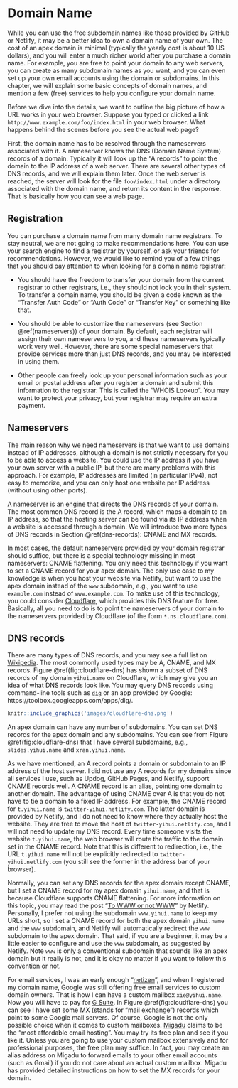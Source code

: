 # Domain Name

While you can use the free subdomain names like those provided by GitHub or Netlify, it may be a better idea to own a domain name of your own. The cost of an apex domain is minimal (typically the yearly cost is about 10 US dollars), and you will enter a much richer world after you purchase a domain name. For example, you are free to point your domain to any web servers, you can create as many subdomain names as you want, and you can even set up your own email accounts using the domain or subdomains. In this chapter, we will explain some basic concepts of domain names, and mention a few (free) services to help you configure your domain name.

Before we dive into the details, we want to outline the big picture of how a URL works in your web browser. Suppose you typed or clicked a link `http://www.example.com/foo/index.html` in your web browser. What happens behind the scenes before you see the actual web page?

First, the domain name has to be resolved through the nameservers associated with it. A nameserver knows the DNS (Domain Name System) records of a domain. Typically it will look up the "A records" to point the domain to the IP address of a web server. There are several other types of DNS records, and we will explain them later. Once the web server is reached, the server will look for the file `foo/index.html` under a directory associated with the domain name, and return its content in the response. That is basically how you can see a web page.

## Registration

You can purchase a domain name from many domain name registrars. To stay neutral, we are not going to make recommendations here. You can use your search engine to find a registrar by yourself, or ask your friends for recommendations. However, we would like to remind you of a few things that you should pay attention to when looking for a domain name registrar:

- You should have the freedom to transfer your domain from the current registrar to other registrars, i.e., they should not lock you in their system. To transfer a domain name, you should be given a code known as the "Transfer Auth Code" or "Auth Code" or "Transfer Key" or something like that.

- You should be able to customize the nameservers (see Section \@ref(nameservers)) of your domain. By default, each registrar will assign their own nameservers to you, and these nameservers typically work very well. However, there are some special nameservers that provide services more than just DNS records, and you may be interested in using them.

- Other people can freely look up your personal information such as your email or postal address after you register a domain and submit this information to the registrar. This is called the "WHOIS Lookup". You may want to protect your privacy, but your registrar may require an extra payment.

## Nameservers

The main reason why we need nameservers is that we want to use domains instead of IP addresses, although a domain is not strictly necessary for you to be able to access a website. You could use the IP address if you have your own server with a public IP, but there are many problems with this approach. For example, IP addresses are limited (in particular IPv4), not easy to memorize, and you can only host one website per IP address (without using other ports).

A nameserver is an engine that directs the DNS records of your domain. The most common DNS record is the A record, which maps a domain to an IP address, so that the hosting server can be found via its IP address when a website is accessed through a domain. We will introduce two more types of DNS records in Section \@ref(dns-records): CNAME and MX records.

In most cases, the default nameservers provided by your domain registrar should suffice, but there is a special technology missing in most nameservers: CNAME flattening. You only need this technology if you want to set a CNAME record for your apex domain. The only use case to my knowledge is when you host your website via Netlify, but want to use the apex domain instead of the `www` subdomain, e.g., you want to use `example.com` instead of `www.example.com`. To make use of this technology, you could consider [Cloudflare](https://www.cloudflare.com), which provides this DNS feature for free. Basically, all you need to do is to point the nameservers of your domain to the nameservers provided by Cloudflare (of the form `*.ns.cloudflare.com`).

## DNS records

There are many types of DNS records, and you may see a full list on [Wikipedia](https://en.wikipedia.org/wiki/List_of_DNS_record_types). The most commonly used types may be A, CNAME, and MX records. Figure \@ref(fig:cloudflare-dns) has shown a subset of DNS records of my domain `yihui.name` on Cloudflare, which may give you an idea of what DNS records look like. You may query DNS records using command-line tools such as [`dig`](https://en.wikipedia.org/wiki/Dig_(command)) or an app provided by Google: https://toolbox.googleapps.com/apps/dig/.

```r
knitr::include_graphics('images/cloudflare-dns.png')
```

An apex domain can have any number of subdomains. You can set DNS records for the apex domain and any subdomains. You can see from Figure \@ref(fig:cloudflare-dns) that I have several subdomains, e.g., `slides.yihui.name` and `xran.yihui.name`.

As we have mentioned, an A record points a domain or subdomain to an IP address of the host server. I did not use any A records for my domains since all services I use, such as Updog, GitHub Pages, and Netlify, support CNAME records well. A CNAME record is an alias, pointing one domain to another domain. The advantage of using CNAME over A is that you do not have to tie a domain to a fixed IP address. For example, the CNAME record for `t.yihui.name` is `twitter-yihui.netlify.com`. The latter domain is provided by Netlify, and I do not need to know where they actually host the website. They are free to move the host of `twitter-yihui.netlify.com`, and I will not need to update my DNS record. Every time someone visits the website `t.yihui.name`, the web browser will route the traffic to the domain set in the CNAME record. Note that this is different to redirection, i.e., the URL `t.yihui.name` will not be explicitly redirected to `twitter-yihui.netlify.com` (you still see the former in the address bar of your browser).

Normally, you can set any DNS records for the apex domain except CNAME, but I set a CNAME record for my apex domain `yihui.name`, and that is because Cloudflare supports CNAME flattening. For more information on this topic, you may read the post "[To WWW or not WWW](https://www.netlify.com/blog/2017/02/28/to-www-or-not-www/)" by Netlify. Personally, I prefer not using the subdomain `www.yihui.name` to keep my URLs short, so I set a CNAME record for both the apex domain `yihui.name` and the `www` subdomain, and Netlify will automatically redirect the `www` subdomain to the apex domain. That said, if you are a beginner, it may be a little easier to configure and use the `www` subdomain, as suggested by Netlify. Note `www` is only a conventional subdomain that sounds like an apex domain but it really is not, and it is okay no matter if you want to follow this convention or not.

For email services, I was an early enough "[netizen](https://en.wikipedia.org/wiki/Netizen)", and when I registered my domain name, Google was still offering free email services to custom domain owners. That is how I can have a custom mailbox `xie@yihui.name`. Now you will have to pay for [G Suite](https://gsuite.google.com). In Figure \@ref(fig:cloudflare-dns) you can see I have set some MX (stands for "mail exchange") records which point to some Google mail servers. Of course, Google is not the only possible choice when it comes to custom mailboxes. [Migadu](https://www.migadu.com) claims to be the "most affordable email hosting". You may try its free plan and see if you like it. Unless you are going to use your custom mailbox extensively and for professional purposes, the free plan may suffice. In fact, you may create an alias address on Migadu to forward emails to your other email accounts (such as Gmail) if you do not care about an actual custom mailbox. Migadu has provided detailed instructions on how to set the MX records for your domain.
